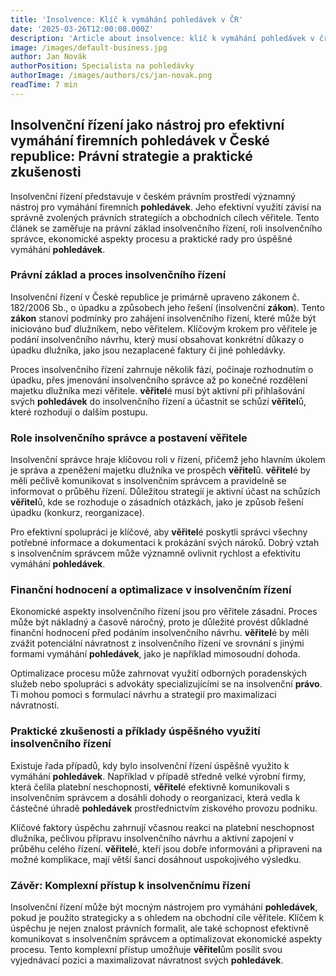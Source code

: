 ```yaml
---
title: 'Insolvence: Klíč k vymáhání pohledávek v ČR'
date: '2025-03-26T12:00:00.000Z'
description: 'Article about insolvence: klíč k vymáhání pohledávek v čr'
image: /images/default-business.jpg
author: Jan Novák
authorPosition: Specialista na pohledávky
authorImage: /images/authors/cs/jan-novak.png
readTime: 7 min
---
```

## Insolvenční řízení jako nástroj pro efektivní vymáhání firemních **pohledávek** v České republice: Právní strategie a praktické zkušenosti

Insolvenční řízení představuje v českém právním prostředí významný nástroj pro vymáhání firemních **pohledávek**. Jeho efektivní využití závisí na správně zvolených právních strategiích a obchodních cílech věřitele. Tento článek se zaměřuje na právní základ insolvenčního řízení, roli insolvenčního správce, ekonomické aspekty procesu a praktické rady pro úspěšné vymáhání **pohledávek**.

### Právní základ a proces insolvenčního řízení

Insolvenční řízení v České republice je primárně upraveno zákonem č. 182/2006 Sb., o úpadku a způsobech jeho řešení (insolvenční **zákon**). Tento **zákon** stanoví podmínky pro zahájení insolvenčního řízení, které může být iniciováno buď dlužníkem, nebo věřitelem. Klíčovým krokem pro věřitele je podání insolvenčního návrhu, který musí obsahovat konkrétní důkazy o úpadku dlužníka, jako jsou nezaplacené faktury či jiné pohledávky.

Proces insolvenčního řízení zahrnuje několik fází, počínaje rozhodnutím o úpadku, přes jmenování insolvenčního správce až po konečné rozdělení majetku dlužníka mezi věřitele. **věřitel**é musí být aktivní při přihlašování svých **pohledávek** do insolvenčního řízení a účastnit se schůzí **věřitel**ů, které rozhodují o dalším postupu.

### Role insolvenčního správce a postavení věřitele

Insolvenční správce hraje klíčovou roli v řízení, přičemž jeho hlavním úkolem je správa a zpeněžení majetku dlužníka ve prospěch **věřitel**ů. **věřitel**é by měli pečlivě komunikovat s insolvenčním správcem a pravidelně se informovat o průběhu řízení. Důležitou strategií je aktivní účast na schůzích **věřitel**ů, kde se rozhoduje o zásadních otázkách, jako je způsob řešení úpadku (konkurz, reorganizace).

Pro efektivní spolupráci je klíčové, aby **věřitel**é poskytli správci všechny potřebné informace a dokumentaci k prokázání svých nároků. Dobrý vztah s insolvenčním správcem může významně ovlivnit rychlost a efektivitu vymáhání **pohledávek**.

### Finanční hodnocení a optimalizace v insolvenčním řízení

Ekonomické aspekty insolvenčního řízení jsou pro věřitele zásadní. Proces může být nákladný a časově náročný, proto je důležité provést důkladné finanční hodnocení před podáním insolvenčního návrhu. **věřitel**é by měli zvážit potenciální návratnost z insolvenčního řízení ve srovnání s jinými formami vymáhání **pohledávek**, jako je například mimosoudní dohoda.

Optimalizace procesu může zahrnovat využití odborných poradenských služeb nebo spolupráci s advokáty specializujícími se na insolvenční **právo**. Ti mohou pomoci s formulací návrhu a strategií pro maximalizaci návratnosti.

### Praktické zkušenosti a příklady úspěšného využití insolvenčního řízení

Existuje řada případů, kdy bylo insolvenční řízení úspěšně využito k vymáhání **pohledávek**. Například v případě středně velké výrobní firmy, která čelila platební neschopnosti, **věřitel**é efektivně komunikovali s insolvenčním správcem a dosáhli dohody o reorganizaci, která vedla k částečné úhradě **pohledávek** prostřednictvím ziskového provozu podniku.

Klíčové faktory úspěchu zahrnují včasnou reakci na platební neschopnost dlužníka, pečlivou přípravu insolvenčního návrhu a aktivní zapojení v průběhu celého řízení. **věřitel**é, kteří jsou dobře informováni a připraveni na možné komplikace, mají větší šanci dosáhnout uspokojivého výsledku.

### Závěr: Komplexní přístup k insolvenčnímu řízení

Insolvenční řízení může být mocným nástrojem pro vymáhání **pohledávek**, pokud je použito strategicky a s ohledem na obchodní cíle věřitele. Klíčem k úspěchu je nejen znalost právních formalit, ale také schopnost efektivně komunikovat s insolvenčním správcem a optimalizovat ekonomické aspekty procesu. Tento komplexní přístup umožňuje **věřitel**ům posílit svou vyjednávací pozici a maximalizovat návratnost svých **pohledávek**.
